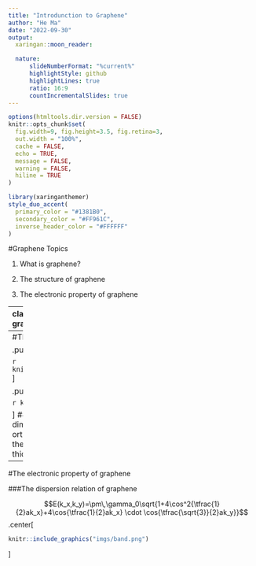 ```yaml
---
title: "Introdunction to Graphene"
author: "He Ma"
date: "2022-09-30"
output:
  xaringan::moon_reader:

  nature:
      slideNumberFormat: "%current%"
      highlightStyle: github
      highlightLines: true
      ratio: 16:9
      countIncrementalSlides: true
---
```

```r
options(htmltools.dir.version = FALSE)
knitr::opts_chunk$set(
  fig.width=9, fig.height=3.5, fig.retina=3,
  out.width = "100%",
  cache = FALSE,
  echo = TRUE,
  message = FALSE, 
  warning = FALSE,
  hiline = TRUE
)
```

```r
library(xaringanthemer)
style_duo_accent(
  primary_color = "#1381B0",
  secondary_color = "#FF961C",
  inverse_header_color = "#FFFFFF"
)
```

#Graphene Topics


1. What is graphene?

2. The structure of graphene

3. The electronic property of graphene



---
class: inverse center middle
# What is graphene?
.pull-left[
**Graphite**

```r
knitr::include_graphics("imgs/Graphite.png")
```
]



.pull-right[
**Graphene**

```r
knitr::include_graphics("imgs/Graphene1.png")
```
]

_Graphene_ is a carbon allotrope consisting of a single layer of atoms.
---
#The structure of graphene



.pull-left[


```r
knitr::include_graphics("imgs/Graphene2.png")
```
]

.pull-right[


```r
knitr::include_graphics("imgs/SPM.png")
```

]
####Graphene is a single layer of two-dimensional atomic crystals with an orthohexagonal lattice structure. The length of the C–C bond is around 0.142 nm, and the thickness of the layer is 0.35 nm.
---
#The electronic property of graphene

###The dispersion relation of graphene

$$E(k_x,k_y)=\pm\,\gamma_0\sqrt{1+4\cos^2{\tfrac{1}{2}ak_x}+4\cos{\tfrac{1}{2}ak_x} \cdot \cos{\tfrac{\sqrt{3}}{2}ak_y}}$$
.center[
```r
knitr::include_graphics("imgs/band.png")
```
]
